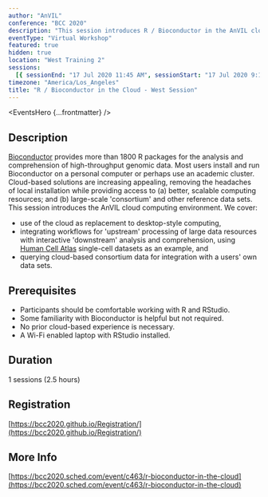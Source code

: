 ```yaml
---
author: "AnVIL"
conference: "BCC 2020"
description: "This session introduces R / Bioconductor in the AnVIL cloud computing environment. We cover use of the cloud as a replacement to desktop-style computing."
eventType: "Virtual Workshop"
featured: true
hidden: true
location: "West Training 2"
sessions:
  [{ sessionEnd: "17 Jul 2020 11:45 AM", sessionStart: "17 Jul 2020 9:16 AM" }]
timezone: "America/Los_Angeles"
title: "R / Bioconductor in the Cloud - West Session"
---
```


<EventsHero {...frontmatter} />

## Description

[Bioconductor](https://bioconductor.org) provides more than 1800 R packages for the analysis and comprehension of high-throughput genomic data. Most users install and run Bioconductor on a personal computer or perhaps use an academic cluster. Cloud-based solutions are increasing appealing, removing the headaches of local installation while providing access to (a) better, scalable computing resources; and (b) large-scale 'consortium' and other reference data sets. This session introduces the AnVIL cloud computing environment. We cover:

- use of the cloud as replacement to desktop-style computing,
- integrating workflows for 'upstream' processing of large data resources with interactive 'downstream' analysis and comprehension, using [Human Cell Atlas](https://data.humancellatlas.org) single-cell datasets as an example, and
- querying cloud-based consortium data for integration with a users' own data sets.

## Prerequisites

- Participants should be comfortable working with R and RStudio.
- Some familiarity with Bioconductor is helpful but not required.
- No prior cloud-based experience is necessary.
- A Wi-Fi enabled laptop with RStudio installed.

## Duration

1 sessions (2.5 hours)

## Registration

[https://bcc2020.github.io/Registration/](https://bcc2020.github.io/Registration/)

## More Info

[https://bcc2020.sched.com/event/c463/r-bioconductor-in-the-cloud](https://bcc2020.sched.com/event/c463/r-bioconductor-in-the-cloud)
